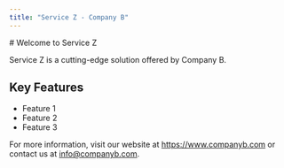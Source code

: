 ```yaml
---
title: "Service Z - Company B"
---
```

<div className="vendor-company">
# Welcome to Service Z

Service Z is a cutting-edge solution offered by Company B. 

## Key Features

- Feature 1
- Feature 2
- Feature 3

For more information, visit our website at https://www.companyb.com or contact us at info@companyb.com.
</div>
